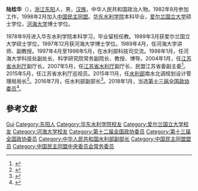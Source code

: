 '''陆桂华'''（{{bd|1962年|6月|}}），[[浙江|浙江]][[东阳|东阳]]人，男，[[汉族|汉族]]，中华人民共和国政治人物。1982年8月参加工作，1998年2月加入[[中国民主同盟|中国民主同盟]]。[[华东水利学院|华东水利学院]]本科毕业，[[爱尔兰国立大学|爱尔兰国立大学]]硕士学位，[[河海大学|河海大学]]博士学位。

1978年9月进入华东水利学院本科学习，毕业留校任教。1989年3月获爱尔兰国立大学硕士学位，1997年12月获河海大学博士学位。1989年4月，任河海大学讲师、副教授。1997年4月至1998年5月，在水利部科技司交流。1998年1月，任河海大学科技处副处长、科学研究院常务副院长、教授、博导。2004年1月，任[[江苏省水利厅|江苏省水利厅]]副厅长。2007年5月，任[[江苏省水利厅|江苏省水利厅]]副厅长、民盟江苏省委副主委<ref>{{cite news||title=丹心一片桂，赤诚多重华——记全国政协委员、民盟江苏省委副主委、江苏省水利厅副厅长陆桂华|url=http://www.mmzy.org.cn/mmzt/16lianghui/dbwyfc/49040.aspx|accessdate=2016-07-20|newspaper=中国民主同盟}}</ref>。2015年5月，任江苏省水利厅巡视员。2015年11月，任[[水利部|水利部]]南水北调规划设计管理局局长<ref>{{cite news||title=水利部两名副部长履新，来自长江委、南水北调规划设计管理局|url=http://www.thepaper.cn/newsDetail_forward_1501061|accessdate=2016-07-20|newspaper=澎湃新闻}}</ref>。2016年7月，任水利部副部长<ref>{{cite news||title=刘雅鸣(女)、陆桂华任水利部副部长 矫勇不再担任|url=http://district.ce.cn/newarea/sddy/201607/19/t20160719_13956655_1.shtml|accessdate=2016-07-20|newspaper=中国经济网}}</ref>。2018年1月，当选[[中国人民政治协商会议第十三届全国委员会委员名单|第十三届全国政协委员]]<ref>{{Cite web|url=http://sports.163.com/18/0126/06/D92BRKK400051C89.html|title=中国人民政治协商会议第十三届全国委员会委员名单|accessdate=2018-01-26|last=|work=网易|archive-url=https://web.archive.org/web/20180127143232/http://sports.163.com/18/0126/06/D92BRKK400051C89.html|archive-date=2018-01-27|dead-url=yes}}</ref>。

== 參考文獻 ==
{{reflist}}

{{中国民主同盟第十二届中央委员会}}

{{Authority control}}
{{DEFAULTSORT:Lu陆}}
[[Category:陆姓|Gui]]
[[Category:东阳人|Category:东阳人]]
[[Category:华东水利学院校友|Category:华东水利学院校友]]
[[Category:爱尔兰国立大学校友|Category:爱尔兰国立大学校友]]
[[Category:河海大学校友|Category:河海大学校友]]
[[Category:第十二届全国政协委员|Category:第十二届全国政协委员]]
[[Category:第十三届全国政协委员|Category:第十三届全国政协委员]]
[[Category:中华人民共和国水利部副部长|Category:中华人民共和国水利部副部长]]
[[Category:中国民主同盟盟员|Category:中国民主同盟盟员]]
[[Category:中国民主同盟中央委员会常务委员|Category:中国民主同盟中央委员会常务委员]]